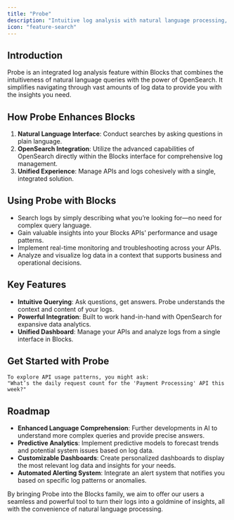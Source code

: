 ```yaml
---
title: "Probe"
description: "Intuitive log analysis with natural language processing, enhanced by OpenSearch integration."
icon: "feature-search"
---
```


## Introduction

Probe is an integrated log analysis feature within Blocks that combines the intuitiveness of natural language queries with the power of OpenSearch. It simplifies navigating through vast amounts of log data to provide you with the insights you need.

## How Probe Enhances Blocks

1. **Natural Language Interface**: Conduct searches by asking questions in plain language.
2. **OpenSearch Integration**: Utilize the advanced capabilities of OpenSearch directly within the Blocks interface for comprehensive log management.
3. **Unified Experience**: Manage APIs and logs cohesively with a single, integrated solution.

## Using Probe with Blocks

- Search logs by simply describing what you’re looking for—no need for complex query language.
- Gain valuable insights into your Blocks APIs' performance and usage patterns.
- Implement real-time monitoring and troubleshooting across your APIs.
- Analyze and visualize log data in a context that supports business and operational decisions.

## Key Features

- **Intuitive Querying**: Ask questions, get answers. Probe understands the context and content of your logs.
- **Powerful Integration**: Built to work hand-in-hand with OpenSearch for expansive data analytics.
- **Unified Dashboard**: Manage your APIs and analyze logs from a single interface in Blocks.

## Get Started with Probe

```plaintext
To explore API usage patterns, you might ask:
"What’s the daily request count for the 'Payment Processing' API this week?"
```

## Roadmap

- **Enhanced Language Comprehension**: Further developments in AI to understand more complex queries and provide precise answers.
- **Predictive Analytics**: Implement predictive models to forecast trends and potential system issues based on log data.
- **Customizable Dashboards**: Create personalized dashboards to display the most relevant log data and insights for your needs.
- **Automated Alerting System**: Integrate an alert system that notifies you based on specific log patterns or anomalies.

By bringing Probe into the Blocks family, we aim to offer our users a seamless and powerful tool to turn their logs into a goldmine of insights, all with the convenience of natural language processing.

